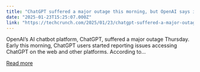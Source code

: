 ```yaml
---
title: "ChatGPT suffered a major outage this morning, but OpenAI says it’s back up"
date: "2025-01-23T15:25:07.000Z"
link: "https://techcrunch.com/2025/01/23/chatgpt-suffered-a-major-outage-this-morning-but-openai-says-its-back-up/"
---
```


OpenAI&#8217;s AI chatbot platform, ChatGPT, suffered a major outage Thursday. Early this morning, ChatGPT users started reporting issues accessing ChatGPT on the web and other platforms. According to...

[Read more](https://techcrunch.com/2025/01/23/chatgpt-suffered-a-major-outage-this-morning-but-openai-says-its-back-up/)
